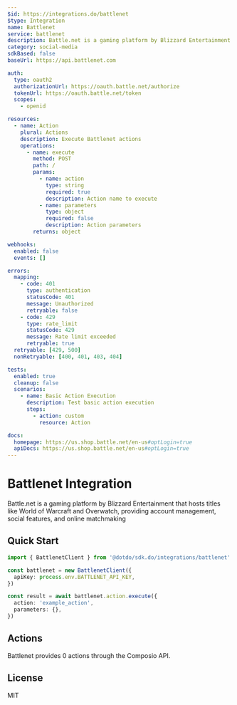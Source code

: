 ```yaml
---
$id: https://integrations.do/battlenet
$type: Integration
name: Battlenet
service: battlenet
description: Battle.net is a gaming platform by Blizzard Entertainment that hosts titles like World of Warcraft and Overwatch, providing account management, social features, and online matchmaking
category: social-media
sdkBased: false
baseUrl: https://api.battlenet.com

auth:
  type: oauth2
  authorizationUrl: https://oauth.battle.net/authorize
  tokenUrl: https://oauth.battle.net/token
  scopes:
    - openid

resources:
  - name: Action
    plural: Actions
    description: Execute Battlenet actions
    operations:
      - name: execute
        method: POST
        path: /
        params:
          - name: action
            type: string
            required: true
            description: Action name to execute
          - name: parameters
            type: object
            required: false
            description: Action parameters
        returns: object

webhooks:
  enabled: false
  events: []

errors:
  mapping:
    - code: 401
      type: authentication
      statusCode: 401
      message: Unauthorized
      retryable: false
    - code: 429
      type: rate_limit
      statusCode: 429
      message: Rate limit exceeded
      retryable: true
  retryable: [429, 500]
  nonRetryable: [400, 401, 403, 404]

tests:
  enabled: true
  cleanup: false
  scenarios:
    - name: Basic Action Execution
      description: Test basic action execution
      steps:
        - action: custom
          resource: Action

docs:
  homepage: https://us.shop.battle.net/en-us#optLogin=true
  apiDocs: https://us.shop.battle.net/en-us#optLogin=true
---
```


# Battlenet Integration

Battle.net is a gaming platform by Blizzard Entertainment that hosts titles like World of Warcraft and Overwatch, providing account management, social features, and online matchmaking

## Quick Start

```typescript
import { BattlenetClient } from '@dotdo/sdk.do/integrations/battlenet'

const battlenet = new BattlenetClient({
  apiKey: process.env.BATTLENET_API_KEY,
})

const result = await battlenet.action.execute({
  action: 'example_action',
  parameters: {},
})
```

## Actions

Battlenet provides 0 actions through the Composio API.

## License

MIT
